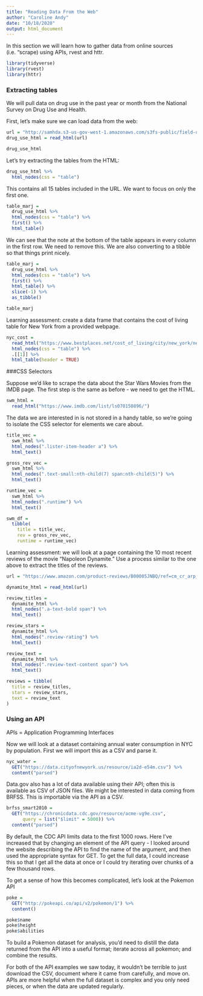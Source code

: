 ```yaml
---
title: "Reading Data From the Web"
author: "Caroline Andy"
date: "10/18/2020"
output: html_document
---
```


In this section we will learn how to gather data from online sources (i.e. "scrape) using APIs, rvest and httr.

```r
library(tidyverse)
library(rvest)
library(httr)
```

### Extracting tables

We will pull data on drug use in the past year or month from the National Survey on Drug Use and Health.

First, let's make sure we can load data from the web:
```r
url = "http://samhda.s3-us-gov-west-1.amazonaws.com/s3fs-public/field-uploads/2k15StateFiles/NSDUHsaeShortTermCHG2015.htm"
drug_use_html = read_html(url)

drug_use_html
```

Let's try extracting the tables from the HTML:
```r
drug_use_html %>%
  html_nodes(css = "table")
```

This contains all 15 tables included in the URL. We want to focus on only the first one. 

```r
table_marj =
  drug_use_html %>%
  html_nodes(css = "table") %>%
  first() %>%
  html_table()
```

We can see that the note at the bottom of the table appears in every column in the first row. We need to remove this. We are also converting to a tibble so that things print nicely.

```r
table_marj =
  drug_use_html %>%
  html_nodes(css = "table") %>%
  first() %>%
  html_table() %>%
  slice(-1) %>%
  as_tibble()

table_marj
```

Learning assessment: create a data frame that contains the cost of living table for New York from a provided webpage.

```r
nyc_cost = 
  read_html("https://www.bestplaces.net/cost_of_living/city/new_york/new_york") %>%
  html_nodes(css = "table") %>%
  .[[1]] %>%
  html_table(header = TRUE)
```

###CSS Selectors

Suppose we'd like to scrape the data about the Star Wars Movies from the IMDB page. The first step is the same as before - we need to get the HTML.

```r
swm_html = 
  read_html("https://www.imdb.com/list/ls070150896/")
```

The data we are interested in is not stored in a handy table, so we're going to isolate the CSS selector for elements we care about. 

```r
title_vec = 
  swm_html %>%
  html_nodes(".lister-item-header a") %>%
  html_text()

gross_rev_vec = 
  swm_html %>%
  html_nodes(".text-small:nth-child(7) span:nth-child(5)") %>%
  html_text()

runtime_vec = 
  swm_html %>%
  html_nodes(".runtime") %>%
  html_text()

swm_df = 
  tibble(
    title = title_vec,
    rev = gross_rev_vec,
    runtime = runtime_vec)
```

Learning assessment: we will look at a page containing the 10 most recent reviews of the movie "Napoleon Dynamite." Use a process similar to the one above to extract the titles of the reviews.

```r
url = "https://www.amazon.com/product-reviews/B00005JNBQ/ref=cm_cr_arp_d_viewopt_rvwer?ie=UTF8&reviewerType=avp_only_reviews&sortBy=recent&pageNumber=1"

dynamite_html = read_html(url)

review_titles = 
  dynamite_html %>%
  html_nodes(".a-text-bold span") %>%
  html_text()

review_stars = 
  dynamite_html %>%
  html_nodes(".review-rating") %>%
  html_text()

review_text = 
  dynamite_html %>%
  html_nodes(".review-text-content span") %>%
  html_text()

reviews = tibble(
  title = review_titles,
  stars = review_stars,
  text = review_text
)
```

### Using an API

APIs = Application Programming Interfaces 

Now we will look at a dataset containing annual water consumption in NYC by population. First we will import this as a CSV and parse it. 

```r
nyc_water = 
  GET("https://data.cityofnewyork.us/resource/ia2d-e54m.csv") %>% 
  content("parsed")
```

Data.gov also has a lot of data available using their API; often this is available as CSV of JSON files. We might be interested in data coming from BRFSS. This is importable via the API as a CSV.

```r
brfss_smart2010 = 
  GET("https://chronicdata.cdc.gov/resource/acme-vg9e.csv",
      query = list("$limit" = 5000)) %>% 
  content("parsed")
```

By default, the CDC API limits data to the first 1000 rows. Here I've increased that by changing an element of the API query - I looked around the website describing the API to find the name of the argument, and then used the appropriate syntax for GET. To get the full data, I could increase this so that I get all the data at once or I could try iterating over chunks of a few thousand rows. 

To get a sense of how this becomes complicated, let's look at the Pokemon API

```r
poke =   
  GET("http://pokeapi.co/api/v2/pokemon/1") %>%
  content()

poke$name
poke$height
poke$abilities
```

To build a Pokemon dataset for analysis, you’d need to distill the data returned from the API into a useful format; iterate across all pokemon; and combine the results.

For both of the API examples we saw today, it wouldn’t be terrible to just download the CSV, document where it came from carefully, and move on. APIs are more helpful when the full dataset is complex and you only need pieces, or when the data are updated regularly.



